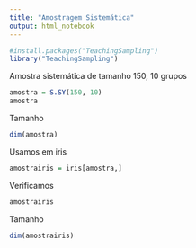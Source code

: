 ```yaml
---
title: "Amostragem Sistemática"
output: html_notebook
---
```

```r
#install.packages("TeachingSampling")
library("TeachingSampling")
```
Amostra sistemática de tamanho 150, 10 grupos
```r
amostra = S.SY(150, 10)
amostra
```
Tamanho
```r
dim(amostra)
```
Usamos em iris
```r
amostrairis = iris[amostra,]
```
Verificamos
```r
amostrairis
```
Tamanho
```r
dim(amostrairis)
```